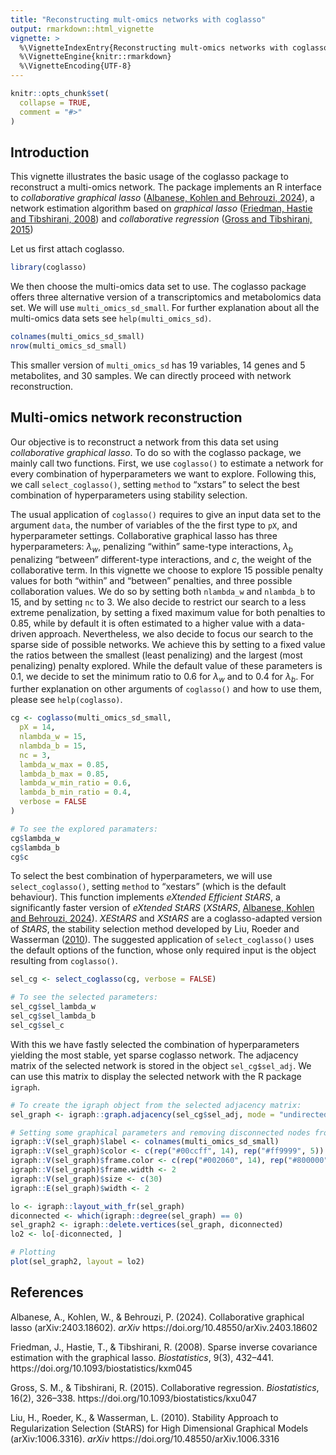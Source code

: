 ```yaml
---
title: "Reconstructing mult-omics networks with coglasso"
output: rmarkdown::html_vignette
vignette: >
  %\VignetteIndexEntry{Reconstructing mult-omics networks with coglasso}
  %\VignetteEngine{knitr::rmarkdown}
  %\VignetteEncoding{UTF-8}
---
```


```r
knitr::opts_chunk$set(
  collapse = TRUE,
  comment = "#>"
)
```

## Introduction

This vignette illustrates the basic usage of the coglasso package to reconstruct a multi-omics network. The package implements an R interface to *collaborative graphical lasso* ([Albanese, Kohlen and Behrouzi, 2024](#ref)), a network estimation algorithm based on *graphical lasso* ([Friedman, Hastie and Tibshirani, 2008](#ref)) and *collaborative regression* ([Gross and Tibshirani, 2015](#ref))

Let us first attach coglasso.

```r
library(coglasso)
```

We then choose the multi-omics data set to use. The coglasso package offers three alternative version of a transcriptomics and metabolomics data set. We will use `multi_omics_sd_small`. For further explanation about all the multi-omics data sets see `help(multi_omics_sd)`.

```r
colnames(multi_omics_sd_small)
nrow(multi_omics_sd_small)
```

This smaller version of `multi_omics_sd` has 19 variables, 14 genes and 5 metabolites, and 30 samples. We can directly proceed with network reconstruction.

## Multi-omics network reconstruction

Our objective is to reconstruct a network from this data set using *collaborative graphical lasso*. To do so with the coglasso package, we mainly call two functions. First, we use `coglasso()` to estimate a network for every combination of hyperparameters we want to explore. Following this, we call `select_coglasso()`, setting `method` to "xstars" to select the best combination of hyperparameters using stability selection.

The usual application of `coglasso()` requires to give an input data set to the argument `data`, the number of variables of the the first type to `pX`, and hyperparameter settings. Collaborative graphical lasso has three hyperparameters: $λ_w$, penalizing "within" same-type interactions, $λ_b$ penalizing "between" different-type interactions, and $c$, the weight of the collaborative term. In this vignette we choose to explore 15 possible penalty values for both "within" and "between" penalties, and three possible collaboration values. We do so by setting both `nlambda_w` and `nlambda_b` to 15, and by setting `nc` to 3. We also decide to restrict our search to a less extreme penalization, by setting a fixed maximum value for both penalties to 0.85, while by default it is often estimated to a higher value with a data-driven approach. Nevertheless, we also decide to focus our search to the sparse side of possible networks. We achieve this by setting to a fixed value the ratios between the smallest (least penalizing) and the largest (most penalizing) penalty explored. While the default value of these parameters is 0.1, we decide to set the minimum ratio to 0.6 for $λ_w$ and to 0.4 for $λ_b$. For further explanation on other arguments of `coglasso()` and how to use them, please see `help(coglasso)`.

```r
cg <- coglasso(multi_omics_sd_small,
  pX = 14,
  nlambda_w = 15,
  nlambda_b = 15,
  nc = 3,
  lambda_w_max = 0.85,
  lambda_b_max = 0.85,
  lambda_w_min_ratio = 0.6,
  lambda_b_min_ratio = 0.4,
  verbose = FALSE
)

# To see the explored paramaters:
cg$lambda_w
cg$lambda_b
cg$c
```

To select the best combination of hyperparameters, we will use `select_coglasso()`, setting `method` to "xestars" (which is the default behaviour). This function implements *eXtended Efficient StARS*, a significantly faster version of *eXtended StARS* (*XStARS*, [Albanese, Kohlen and Behrouzi, 2024](#ref)). *XEStARS* and *XStARS* are a coglasso-adapted version of *StARS*, the stability selection method developed by Liu, Roeder and Wasserman ([2010](#ref)). The suggested application of `select_coglasso()` uses the default options of the function, whose only required input is the object resulting from `coglasso()`.

```r
sel_cg <- select_coglasso(cg, verbose = FALSE)

# To see the selected parameters:
sel_cg$sel_lambda_w
sel_cg$sel_lambda_b
sel_cg$sel_c
```

With this we have fastly selected the combination of hyperparameters yielding the most stable, yet sparse coglasso network. The adjacency matrix of the selected network is stored in the object `sel_cg$sel_adj`. We can use this matrix to display the selected network with the R package `igraph`.

```r
# To create the igraph object from the selected adjacency matrix:
sel_graph <- igraph::graph.adjacency(sel_cg$sel_adj, mode = "undirected")

# Setting some graphical parameters and removing disconnected nodes from the graph
igraph::V(sel_graph)$label <- colnames(multi_omics_sd_small)
igraph::V(sel_graph)$color <- c(rep("#00ccff", 14), rep("#ff9999", 5))
igraph::V(sel_graph)$frame.color <- c(rep("#002060", 14), rep("#800000", 5))
igraph::V(sel_graph)$frame.width <- 2
igraph::V(sel_graph)$size <- c(30)
igraph::E(sel_graph)$width <- 2

lo <- igraph::layout_with_fr(sel_graph)
diconnected <- which(igraph::degree(sel_graph) == 0)
sel_graph2 <- igraph::delete.vertices(sel_graph, diconnected)
lo2 <- lo[-diconnected, ]

# Plotting
plot(sel_graph2, layout = lo2)
```

## References {#ref}
  Albanese, A., Kohlen, W., & Behrouzi, P. (2024). Collaborative graphical lasso (arXiv:2403.18602). *arXiv* https://doi.org/10.48550/arXiv.2403.18602
  
  Friedman, J., Hastie, T., & Tibshirani, R. (2008). Sparse inverse covariance estimation with the graphical lasso. *Biostatistics*, 9(3), 432–441. https://doi.org/10.1093/biostatistics/kxm045
  
  Gross, S. M., & Tibshirani, R. (2015). Collaborative regression. *Biostatistics*, 16(2), 326–338. https://doi.org/10.1093/biostatistics/kxu047
  
  Liu, H., Roeder, K., & Wasserman, L. (2010). Stability Approach to Regularization Selection (StARS) for High Dimensional Graphical Models (arXiv:1006.3316). *arXiv* https://doi.org/10.48550/arXiv.1006.3316
